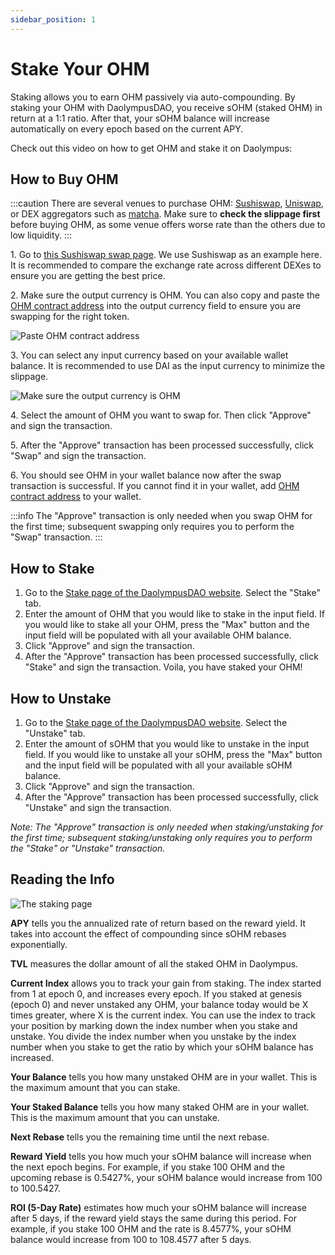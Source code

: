 ```yaml
---
sidebar_position: 1
---
```



# Stake Your OHM

Staking allows you to earn OHM passively via auto-compounding. By staking your OHM with DaolympusDAO, you receive sOHM (staked OHM) in return at a 1:1 ratio. After that, your sOHM balance will increase automatically on every epoch based on the current APY.

Check out this video on how to get OHM and stake it on Daolympus:

<YouTube youTubeId="aXAE1ikVMpM" alt="How to get OHM and stake it on Daolympus"/>

## How to Buy OHM

:::caution
There are several venues to purchase OHM: [Sushiswap](https://app.sushi.com/swap), [Uniswap](https://app.uniswap.org/#/swap), or DEX aggregators such as [matcha](https://matcha.xyz/). Make sure to **check the slippage first** before buying OHM, as some venue offers worse rate than the others due to low liquidity.
:::

1\. Go to [this Sushiswap swap page](https://app.sushi.com/swap?outputCurrency=0x383518188c0c6d7730d91b2c03a03c837814a899). We use Sushiswap as an example here. It is recommended to compare the exchange rate across different DEXes to ensure you are getting the best price.

2\. Make sure the output currency is OHM. You can also copy and paste the [OHM contract address](../contracts/tokens#ohm) into the output currency field to ensure you are swapping for the right token.

![Paste OHM contract address](/gitbook/assets/ohm_contract.png)

3\. You can select any input currency based on your available wallet balance. It is recommended to use DAI as the input currency to minimize the slippage.

![Make sure the output currency is OHM](/gitbook/assets/buy_ohm.png)

4\. Select the amount of OHM you want to swap for. Then click "Approve" and sign the transaction.

5\. After the "Approve" transaction has been processed successfully, click "Swap" and sign the transaction.

6\. You should see OHM in your wallet balance now after the swap transaction is successful. If you cannot find it in your wallet, add [OHM contract address](../contracts/tokens#ohm) to your wallet.

:::info
The "Approve" transaction is only needed when you swap OHM for the first time; subsequent swapping only requires you to perform the "Swap" transaction.
:::

## How to Stake

1. Go to the [Stake page of the DaolympusDAO website](https://app.olympusdao.finance/#/). Select the "Stake" tab.
2. Enter the amount of OHM that you would like to stake in the input field. If you would like to stake all your OHM, press the "Max" button and the input field will be populated with all your available OHM balance.
3. Click "Approve" and sign the transaction.
4. After the "Approve" transaction has been processed successfully, click "Stake" and sign the transaction. Voila, you have staked your OHM!

## How to Unstake

1. Go to the [Stake page of the DaolympusDAO website](https://app.olympusdao.finance/#/). Select the "Unstake" tab.
2. Enter the amount of sOHM that you would like to unstake in the input field. If you would like to unstake all your sOHM, press the "Max" button and the input field will be populated with all your available sOHM balance.
3. Click "Approve" and sign the transaction.
4. After the "Approve" transaction has been processed successfully, click "Unstake" and sign the transaction.

_Note: The "Approve" transaction is only needed when staking/unstaking for the first time; subsequent staking/unstaking only requires you to perform the "Stake" or "Unstake" transaction._

## Reading the Info

![The staking page](/gitbook/assets/staking\_page\_index.png)

**APY** tells you the annualized rate of return based on the reward yield. It takes into account the effect of compounding since sOHM rebases exponentially.

**TVL** measures the dollar amount of all the staked OHM in Daolympus.

**Current Index** allows you to track your gain from staking. The index started from 1 at epoch 0, and increases every epoch. If you staked at genesis (epoch 0) and never unstaked any OHM, your balance today would be X times greater, where X is the current index. You can use the index to track your position by marking down the index number when you stake and unstake. You divide the index number when you unstake by the index number when you stake to get the ratio by which your sOHM balance has increased.

**Your Balance** tells you how many unstaked OHM are in your wallet. This is the maximum amount that you can stake.

**Your Staked Balance** tells you how many staked OHM are in your wallet. This is the maximum amount that you can unstake.

**Next Rebase** tells you the remaining time until the next rebase.

**Reward Yield** tells you how much your sOHM balance will increase when the next epoch begins. For example, if you stake 100 OHM and the upcoming rebase is 0.5427%, your sOHM balance would increase from 100 to 100.5427.

**ROI (5-Day Rate)** estimates how much your sOHM balance will increase after 5 days, if the reward yield stays the same during this period. For example, if you stake 100 OHM and the rate is 8.4577%, your sOHM balance would increase from 100 to 108.4577 after 5 days.
